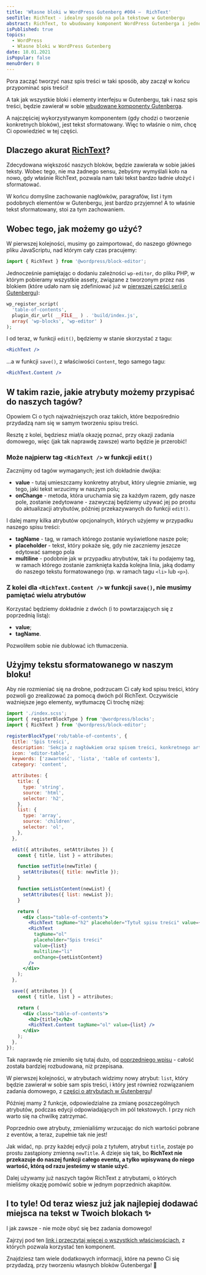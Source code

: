 ```yaml
---
title: 'Własne bloki w WordPress Gutenberg #004 –  RichText'
seoTitle: RichText - idealny sposób na pola tekstowe w Gutenbergu
abstract: RichText, to wbudowany komponent WordPress Gutenberga i jednocześnie, idealny sposób na dodawanie pól tekstowych, do naszych bloków 💪
isPublished: true
topics:
  - WordPress
  - Własne bloki w WordPress Gutenberg
date: 18.01.2021
isPopular: false
menuOrder: 0
---
```


Pora zacząć tworzyć nasz spis treści w taki sposób, aby zaczął w końcu przypominać spis treści!

A tak jak wszystkie bloki i elementy interfejsu w Gutenbergu, tak i nasz spis treści, będzie zawierał w sobie [wbudowane komponenty Gutenberga](https://github.com/WordPress/gutenberg/tree/master/packages/components/src).

A najczęściej wykorzystywanym komponentem (gdy chodzi o tworzenie konkretnych bloków), jest tekst sformatowany. Więc to właśnie o nim, chcę Ci opowiedzieć w tej części.


<VideoInterlude id="51xGSH7Nbkk" title="Własne bloki w WordPress Gutenberg #004 – RichText" />

## Dlaczego akurat [RichText](https://developer.wordpress.org/block-editor/developers/richtext/)?

Zdecydowana większość naszych bloków, będzie zawierała w sobie jakieś teksty. Wobec tego, nie ma żadnego sensu, żebyśmy wymyślali koło na nowo, gdy właśnie RichText, pozwala nam taki tekst bardzo ładnie ułożyć i sformatować.

W końcu domyślne zachowanie nagłówków, paragrafów, list i tym podobnych elementów w Gutenbergu, jest bardzo przyjemne! A to właśnie tekst sformatowany, stoi za tym zachowaniem.

## Wobec tego, jak możemy go użyć?

W pierwszej kolejności, musimy go zaimportować, do naszego głównego pliku JavaScriptu, nad którym cały czas pracujemy:

```jsx
import { RichText } from '@wordpress/block-editor';
```

Jednocześnie pamiętając o dodaniu zależności `wp-editor`, do pliku PHP, w którym pobieramy wszystkie assety, związane z tworzonym przez nas blokiem (które udało nam się zdefiniować już w [pierwszej części serii o Gutenbergu](/wordpress-gutenberg-001)):

```php
wp_register_script(
  'table-of-contents',
  plugin_dir_url( __FILE__ ) . 'build/index.js',
  array( 'wp-blocks', 'wp-editor' )
);
```

I od teraz, w funkcji `edit()`, będziemy w stanie skorzystać z tagu:

```jsx
<RichText />
```

...a w funkcji `save()`, z właściwości `Content`, tego samego tagu:

```jsx
<RichText.Content />
```

## W takim razie, jakie atrybuty możemy przypisać do naszych tagów?

Opowiem Ci o tych najważniejszych oraz takich, które bezpośrednio przydadzą nam się w samym tworzeniu spisu treści.

Resztę z kolei, będziesz miał/a okazję poznać, przy okazji zadania domowego, więc (jak tak naprawdę zawsze) warto będzie je przerobić!

### Może najpierw tag `<RichText />` w funkcji `edit()`

Zacznijmy od tagów wymaganych; jest ich dokładnie dwójka:

- **value** - tutaj umieszczamy konkretny atrybut, który ulegnie zmianie, wg tego, jaki tekst wrzucimy w naszym polu;
- **onChange** - metoda, która uruchamia się za każdym razem, gdy nasze pole, zostanie zedytowane - zazwyczaj będziemy używać jej po prostu do aktualizacji atrybutów, później przekazywanych do funkcji `edit()`.

I dalej mamy kilka atrybutów opcjonalnych, których użyjemy w przypadku naszego spisu treści:

- **tagName** - tag, w ramach którego zostanie wyświetlone nasze pole;
- **placeholder** - tekst, który pokaże się, gdy nie zaczniemy jeszcze edytować samego pola
- **multiline** - podobnie jak w przypadku atrybutów, tak i tu podajemy tag, w ramach którego zostanie zamknięta każda kolejna linia, jaką dodamy do naszego tekstu formatowanego (np. w ramach tagu `<li>` lub `<p>`).

### Z kolei dla `<RichText.Content />` w funkcji `save()`, nie musimy pamiętać wielu atrybutów

Korzystać będziemy dokładnie z dwóch (i to powtarzających się z poprzednią listą):

- **value**;
- **tagName**.

Pozwoliłem sobie nie dublować ich tłumaczenia.

## Użyjmy tekstu sformatowanego w naszym bloku!

Aby nie rozmieniać się na drobne, podrzucam Ci cały kod spisu treści, który pozwoli go zrealizować za pomocą dwóch pól RichText. Oczywiście ważniejsze jego elementy, wytłumaczę Ci trochę niżej:

```jsx
import './index.scss';
import { registerBlockType } from '@wordpress/blocks';
import { RichText } from '@wordpress/block-editor';

registerBlockType('rob/table-of-contents', {
  title: 'Spis treści',
  description: 'Sekcja z nagłówkiem oraz spisem treści, konkretnego artykułu',
  icon: 'editor-table',
  keywords: ['zawartość', 'lista', 'table of contents'],
  category: 'content',

  attributes: {
    title: {
      type: 'string',
      source: 'html',
      selector: 'h2',
    },
    list: {
      type: 'array',
      source: 'children',
      selector: 'ol',
    },
  },

  edit({ attributes, setAttributes }) {
    const { title, list } = attributes;

    function setTitle(newTitle) {
      setAttributes({ title: newTitle });
    }

    function setListContent(newList) {
      setAttributes({ list: newList });
    }

    return (
      <div class="table-of-contents">
        <RichText tagName="h2" placeholder="Tytuł spisu treści" value={title} onChange={setTitle} />
        <RichText
          tagName="ol"
          placeholder="Spis treści"
          value={list}
          multiline="li"
          onChange={setListContent}
        />
      </div>
    );
  },

  save({ attributes }) {
    const { title, list } = attributes;

    return (
      <div class="table-of-contents">
        <h2>{title}</h2>
        <RichText.Content tagName="ol" value={list} />
      </div>
    );
  },
});
```

Tak naprawdę nie zmieniło się tutaj dużo, od [poprzedniego wpisu](./wordpress-gutenberg-003) - całość została bardziej rozbudowana, niż przepisana.

W pierwszej kolejności, w atrybutach widzimy nowy atrybut: `list`, który będzie zawierał w sobie sam spis treści, i który jest również rozwiązaniem zadania domowego, z [części o atrybutach w Gutenbergu](./wordpress-gutenberg-003)!

Później mamy 2 funkcje, odpowiedzialne za zmianę poszczególnych atrybutów, podczas edycji odpowiadających im pól tekstowych. I przy nich warto się na chwilkę zatrzymać.

Poprzednio owe atrybuty, zmienialiśmy wrzucając do nich wartości pobrane z eventów, a teraz, zupełnie tak nie jest!

Jak widać, np. przy każdej edycji pola z tytułem, atrybut `title`, zostaje po prostu zastąpiony zmienną `newTitle`. A dzieje się tak, bo **RichText nie przekazuje do naszej funkcji całego eventu, a tylko wpisywaną do niego wartość, którą od razu jesteśmy w stanie użyć**.

Dalej używamy już naszych tagów RichText z atrybutami, o których mieliśmy okazję pomówić sobie w jednym poprzednich akapitów.

## I to tyle! Od teraz wiesz już jak najlepiej dodawać miejsca na tekst w Twoich blokach ✨

I jak zawsze - nie może obyć się bez zadania domowego!

Zajrzyj pod ten [link i przeczytaj więcej o wszystkich właściwościach](https://github.com/WordPress/gutenberg/blob/master/packages/block-editor/src/components/rich-text/README.md), z których pozwala korzystać ten komponent.

Znajdziesz tam wiele dodatkowych informacji, które na pewno Ci się przydadzą, przy tworzeniu własnych bloków Gutenberga! 🎉

